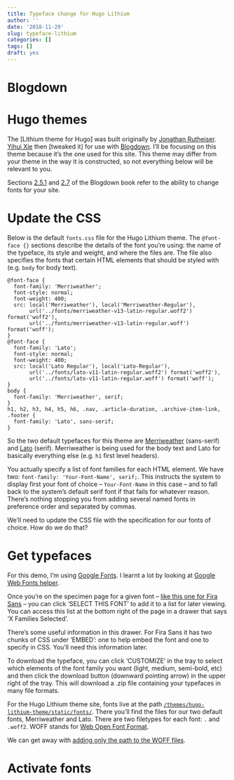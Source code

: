 ```yaml
---
title: Typeface change for Hugo Lithium
author: ''
date: '2018-11-29'
slug: typeface-lithium
categories: []
tags: []
draft: yes
---
```


# Blogdown

# Hugo themes

The [Lithium theme for Hugo] was built originally by [Jonathan Rutheiser](https://github.com/jrutheiser). [Yihui Xie](https://yihui.name/en/about/) then [tweaked it] for use with [Blogdown](https://bookdown.org/yihui/blogdown/). I'll be focusing on this theme because it's the one used for this site. This theme may differ from your theme in the way it is constructed, so not everything below will be relevant to you.

Sections [2.5.1](https://bookdown.org/yihui/blogdown/templates.html#how-to) and [2.7](https://bookdown.org/yihui/blogdown/static-files.html) of the Blogdown book refer to the ability to change fonts for your site.

# Update the CSS

Below is the default `fonts.css` file for the Hugo Lithium theme. The `@font-face {}` sections describe the details of the font you're using: the name of the typeface, its style and weight, and where the files are. The file also specifies the fonts that certain HTML elements that should be styled with (e.g. `body` for body text). 

```{}
@font-face {
  font-family: 'Merriweather';
  font-style: normal;
  font-weight: 400;
  src: local('Merriweather'), local('Merriweather-Regular'),
       url('../fonts/merriweather-v13-latin-regular.woff2') format('woff2'),
       url('../fonts/merriweather-v13-latin-regular.woff') format('woff');
}
@font-face {
  font-family: 'Lato';
  font-style: normal;
  font-weight: 400;
  src: local('Lato Regular'), local('Lato-Regular'),
       url('../fonts/lato-v11-latin-regular.woff2') format('woff2'),
       url('../fonts/lato-v11-latin-regular.woff') format('woff');
}
body {
  font-family: 'Merriweather', serif;
}
h1, h2, h3, h4, h5, h6, .nav, .article-duration, .archive-item-link, .footer {
  font-family: 'Lato', sans-serif;
}
```

So the two default typefaces for this theme are [Merriweather](https://fonts.google.com/specimen/Merriweather) (sans-serif) and [Lato](https://fonts.google.com/specimen/Lato) (serif). Merriweather is being used for the body text and Lato for basically everything else (e.g. `h1` first level headers).

You actually specify a list of font families for each HTML element. We have two: `font-family: 'Your-Font-Name', serif;`. This instructs the system to display first your font of choice -- `Your-Font-Name` in this case -- and to fall back to the system's default serif font if that fails for whatever reason. There's nothing stopping you from adding several named fonts in preference order and separated by commas.

We'll need to update the CSS file with the specification for our fonts of choice. How do we do that?

# Get typefaces

For this demo, I'm using [Google Fonts](https://fonts.google.com/). I learnt a lot by looking at [Google Web Fonts helper](https://google-webfonts-helper.herokuapp.com/fonts).

Once you're on the specimen page for a given font -- [like this one for Fira Sans](https://fonts.google.com/specimen/Fira+Sans) -- you can click 'SELECT THIS FONT' to add it to a list for later viewing. You can access this list at the bottom right of the page in a drawer that says 'X Families Selected'.

There's some useful information in this drawer. For Fira Sans it has two chunks of CSS under 'EMBED': one to help embed the font and one to specify in CSS. You'll need this information later.

To download the typeface, you can click 'CUSTOMIZE' in the tray to select which elements of the font family you want (light, medium, semi-bold, etc) and then click the download button (downward pointing arrow) in the upper right of the tray. This will download a .zip file containing your typefaces in many file formats.

For the Hugo Lithium theme site, fonts live at the path [`/themes/hugo-lithium-theme/static/fonts/`](https://github.com/matt-dray/rostrum-blog/tree/master/themes/hugo-lithium-theme/static/fonts). There you'll find the files for our two default fonts, Merriweather and Lato. There are two filetypes for each font: `.
` and `.woff2`. WOFF stands for [Web Open Font Format](https://developer.mozilla.org/en-US/docs/Web/Guide/WOFF).

We can get away with [adding only the path to the WOFF files](https://css-tricks.com/snippets/css/using-font-face/).

# Activate fonts

